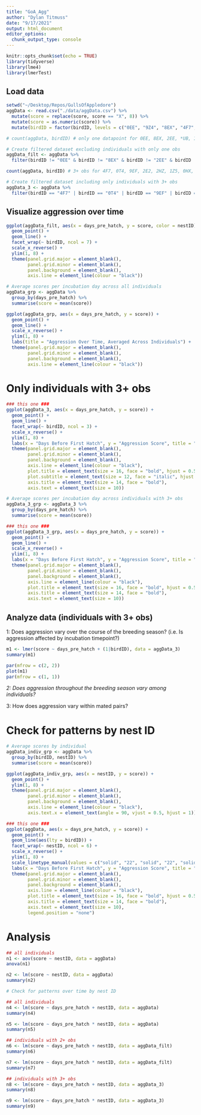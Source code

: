 ```yaml
---
title: "GoA_Agg"
author: "Dylan Titmuss"
date: "9/17/2021"
output: html_document
editor_options: 
  chunk_output_type: console
---
```


```r
knitr::opts_chunk$set(echo = TRUE)
library(tidyverse)
library(lme4)
library(lmerTest)
```

## Load data
```r
setwd("~/Desktop/Repos/GullsOfAppledore")
aggData <- read.csv("./data/aggData.csv") %>%
  mutate(score = replace(score, score == "X", 8)) %>%
  mutate(score = as.numeric(score)) %>%
  mutate(birdID = factor(birdID, levels = c("0EE", "9Z4", "8EX", "4F7", "2EE", "6V4", "0T4", "6HU", "1K9", "9EF", "2E2", "*UB", "0HZ", "2HZ", "1Z5", "5Y3", "0HX", "7JM", "3AP", "9AC", "1HY", "1C3", "7U9", "0AC", "7E6", "3HE", "2M8", "0FU", "3P2", "FED", "1M7", "9JP", "6R3", "4AC")))

# count(aggData, birdID) # only one datapoint for 0EE, 8EX, 2EE, *UB, 1C3 & 3P2

# Create filtered dataset excluding individuals with only one obs
aggData_filt <- aggData %>%
  filter(birdID != "0EE" & birdID != "8EX" & birdID != "2EE" & birdID != "*UB" & birdID != "1C3" & birdID != "3P2")

count(aggData, birdID) # 3+ obs for 4F7, 0T4, 9EF, 2E2, 2HZ, 1Z5, 0HX, 7JM, 3AP, 7U9, 7E6, 3HE, 2M8, 9JP, 4AC

# Create filtered dataset including only individuals with 3+ obs
aggData_3 <- aggData %>%
  filter(birdID == "4F7" | birdID == "0T4" | birdID == "9EF" | birdID == "2E2" | birdID == "2HZ" | birdID == "1Z5" | birdID == "0HX" | birdID == "7JM" | birdID == "3AP" | birdID == "7U9" | birdID == "7E6" | birdID == "3HE" | birdID == "2M8" | birdID == "9JP" | birdID == "4AC")
```

## Visualize aggression over time
```r
ggplot(aggData_filt, aes(x = days_pre_hatch, y = score, color = nestID)) +
  geom_point() +
  geom_line() +
  facet_wrap(~ birdID, ncol = 7) +
  scale_x_reverse() +
  ylim(1, 8) +
  theme(panel.grid.major = element_blank(),
        panel.grid.minor = element_blank(),
        panel.background = element_blank(),
        axis.line = element_line(colour = "black"))

# Average scores per incubation day across all individuals
aggData_grp <- aggData %>%
  group_by(days_pre_hatch) %>%
  summarise(score = mean(score))

ggplot(aggData_grp, aes(x = days_pre_hatch, y = score)) +
  geom_point() +
  geom_line() +
  scale_x_reverse() +
  ylim(1, 8) +
  labs(title = "Aggression Over Time, Averaged Across Individuals") +
  theme(panel.grid.major = element_blank(),
        panel.grid.minor = element_blank(),
        panel.background = element_blank(),
        axis.line = element_line(colour = "black"))
```

# Only individuals with 3+ obs
```r
### this one ###
ggplot(aggData_3, aes(x = days_pre_hatch, y = score)) +
  geom_point() +
  geom_line() +
  facet_wrap(~ birdID, ncol = 3) +
  scale_x_reverse() +
  ylim(1, 8) +
  labs(x = "Days Before First Hatch", y = "Aggression Score", title = "Individuals' Aggression Over Time", subtitle = "(including gulls with three or more behavioral scores)") +
  theme(panel.grid.major = element_blank(),
        panel.grid.minor = element_blank(),
        panel.background = element_blank(),
        axis.line = element_line(colour = "black"),
        plot.title = element_text(size = 16, face = "bold", hjust = 0.5),
        plot.subtitle = element_text(size = 12, face = "italic", hjust = 0.5),
        axis.title = element_text(size = 14, face = "bold"),
        axis.text = element_text(size = 10))

# Average scores per incubation day across individuals with 3+ obs
aggData_3_grp <- aggData_3 %>%
  group_by(days_pre_hatch) %>%
  summarise(score = mean(score))

### this one ###
ggplot(aggData_3_grp, aes(x = days_pre_hatch, y = score)) +
  geom_point() +
  geom_line() +
  scale_x_reverse() +
  ylim(1, 8) +
  labs(x = "Days Before First Hatch", y = "Aggression Score", title = "Aggression Over Time, Averaged Across Individuals") +
  theme(panel.grid.major = element_blank(),
        panel.grid.minor = element_blank(),
        panel.background = element_blank(),
        axis.line = element_line(colour = "black"),
        plot.title = element_text(size = 16, face = "bold", hjust = 0.5),
        axis.title = element_text(size = 14, face = "bold"),
        axis.text = element_text(size = 10))
```

## Analyze data (individuals with 3+ obs)

1: Does aggression vary over the course of the breeding season? (i.e. Is aggression affected by incubation timepoint?)

```r
m1 <- lmer(score ~ days_pre_hatch + (1|birdID), data = aggData_3)
summary(m1)

par(mfrow = c(2, 2))
plot(m1)
par(mfrow = c(1, 1))
```

_2: Does aggression throughout the breeding season vary among individuals?_

3: How does aggression vary within mated pairs?

# Check for patterns by nest ID
```r
# Average scores by individual
aggData_indiv_grp <- aggData %>%
  group_by(birdID, nestID) %>%
  summarise(score = mean(score))

ggplot(aggData_indiv_grp, aes(x = nestID, y = score)) +
  geom_point() +
  ylim(1, 8) +
  theme(panel.grid.major = element_blank(),
        panel.grid.minor = element_blank(),
        panel.background = element_blank(),
        axis.line = element_line(colour = "black"),
        axis.text.x = element_text(angle = 90, vjust = 0.5, hjust = 1))

### this one ###
ggplot(aggData, aes(x = days_pre_hatch, y = score)) +
  geom_point() +
  geom_line(aes(lty = birdID)) +
  facet_wrap(~ nestID, ncol = 6) +
  scale_x_reverse() +
  ylim(1, 8) +
  scale_linetype_manual(values = c("solid", "22", "solid", "22", "solid", "22", "22", "solid", "solid", "22", "22", "solid", "solid", "22", "22", "solid", "solid", "22", "solid", "22", "22", "solid", "solid", "22", "solid", "22", "solid", "22", "solid", "22", "solid", "22", "solid", "22")) +
  labs(x = "Days Before First Hatch", y = "Aggression Score", title = "Aggression Over Time Among Mated Pairs") +
  theme(panel.grid.major = element_blank(),
        panel.grid.minor = element_blank(),
        panel.background = element_blank(),
        axis.line = element_line(colour = "black"),
        plot.title = element_text(size = 16, face = "bold", hjust = 0.5),
        axis.title = element_text(size = 14, face = "bold"),
        axis.text = element_text(size = 10),
        legend.position = "none")
```

# Analysis
```r
## all individuals
n1 <- aov(score ~ nestID, data = aggData)
anova(n1)

n2 <- lm(score ~ nestID, data = aggData)
summary(n2)

# Check for patterns over time by nest ID

## all individuals
n4 <- lm(score ~ days_pre_hatch + nestID, data = aggData)
summary(n4)

n5 <- lm(score ~ days_pre_hatch * nestID, data = aggData)
summary(n5)

## individuals with 2+ obs
n6 <- lm(score ~ days_pre_hatch + nestID, data = aggData_filt)
summary(n6)

n7 <- lm(score ~ days_pre_hatch * nestID, data = aggData_filt)
summary(n7)

## individuals with 3+ obs
n8 <- lm(score ~ days_pre_hatch + nestID, data = aggData_3)
summary(n8)

n9 <- lm(score ~ days_pre_hatch * nestID, data = aggData_3)
summary(n9)

```
